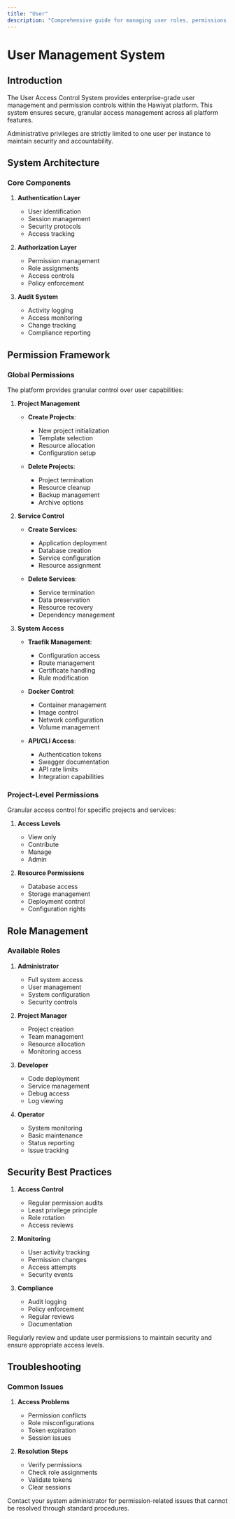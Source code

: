 ```yaml
---
title: "User"
description: "Comprehensive guide for managing user roles, permissions, and access controls within the Hawiyat platform"
---
```


# User Management System

## Introduction

The User Access Control System provides enterprise-grade user management and permission controls within the Hawiyat platform. This system ensures secure, granular access management across all platform features.

<Callout type="warning">
Administrative privileges are strictly limited to one user per instance to maintain security and accountability.
</Callout>

## System Architecture

### Core Components

1. **Authentication Layer**
   - User identification
   - Session management
   - Security protocols
   - Access tracking

2. **Authorization Layer**
   - Permission management
   - Role assignments
   - Access controls
   - Policy enforcement

3. **Audit System**
   - Activity logging
   - Access monitoring
   - Change tracking
   - Compliance reporting

## Permission Framework

### Global Permissions

The platform provides granular control over user capabilities:

1. **Project Management**
   - **Create Projects**:
     - New project initialization
     - Template selection
     - Resource allocation
     - Configuration setup
   
   - **Delete Projects**:
     - Project termination
     - Resource cleanup
     - Backup management
     - Archive options

2. **Service Control**
   - **Create Services**:
     - Application deployment
     - Database creation
     - Service configuration
     - Resource assignment
   
   - **Delete Services**:
     - Service termination
     - Data preservation
     - Resource recovery
     - Dependency management

3. **System Access**
   - **Traefik Management**:
     - Configuration access
     - Route management
     - Certificate handling
     - Rule modification
   
   - **Docker Control**:
     - Container management
     - Image control
     - Network configuration
     - Volume management
   
   - **API/CLI Access**:
     - Authentication tokens
     - Swagger documentation
     - API rate limits
     - Integration capabilities

### Project-Level Permissions

Granular access control for specific projects and services:

1. **Access Levels**
   - View only
   - Contribute
   - Manage
   - Admin

2. **Resource Permissions**
   - Database access
   - Storage management
   - Deployment control
   - Configuration rights

## Role Management

### Available Roles

1. **Administrator**
   - Full system access
   - User management
   - System configuration
   - Security controls

2. **Project Manager**
   - Project creation
   - Team management
   - Resource allocation
   - Monitoring access

3. **Developer**
   - Code deployment
   - Service management
   - Debug access
   - Log viewing

4. **Operator**
   - System monitoring
   - Basic maintenance
   - Status reporting
   - Issue tracking

## Security Best Practices

1. **Access Control**
   - Regular permission audits
   - Least privilege principle
   - Role rotation
   - Access reviews

2. **Monitoring**
   - User activity tracking
   - Permission changes
   - Access attempts
   - Security events

3. **Compliance**
   - Audit logging
   - Policy enforcement
   - Regular reviews
   - Documentation

<Callout type="tip">
Regularly review and update user permissions to maintain security and ensure appropriate access levels.
</Callout>

## Troubleshooting

### Common Issues

1. **Access Problems**
   - Permission conflicts
   - Role misconfigurations
   - Token expiration
   - Session issues

2. **Resolution Steps**
   - Verify permissions
   - Check role assignments
   - Validate tokens
   - Clear sessions

<Callout type="info">
Contact your system administrator for permission-related issues that cannot be resolved through standard procedures.
</Callout>
